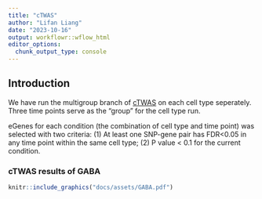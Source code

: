 ```yaml
---
title: "cTWAS"
author: "Lifan Liang"
date: "2023-10-16"
output: workflowr::wflow_html
editor_options:
  chunk_output_type: console
---
```


## Introduction

We have run the multigroup branch of [cTWAS](https://github.com/xinhe-lab/ctwas) on each cell type seperately. Three time points serve as the "group" for the cell type run.

eGenes for each condition (the combination of cell type and time point) was selected with two criteria: (1) At least one SNP-gene pair has FDR<0.05 in any time point within the same cell type; (2) P value < 0.1 for the current condition.

### cTWAS results of GABA

```r
knitr::include_graphics("docs/assets/GABA.pdf")
```

